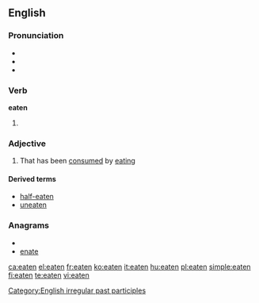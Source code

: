 ==English==

===Pronunciation===
* {{IPA|/ˈiːtən/}}
* {{audio|en-us-eaten.ogg|Audio (US)}}
* {{rhymes|iːtən}}

===Verb===
'''eaten'''

# {{past participle of|[[eat]]}}

===Adjective===
{{en-adj}}

# {{context|especially in combination}} That has been [[consumed]] by [[eating]]

====Derived terms====
* [[half-eaten]]
* [[uneaten]]

===Anagrams===
* {{alphagram|aeent}}
* [[enate#English|enate]]

[[Category:English irregular past participles]]

[[ca:eaten]]
[[el:eaten]]
[[fr:eaten]]
[[ko:eaten]]
[[it:eaten]]
[[hu:eaten]]
[[pl:eaten]]
[[simple:eaten]]
[[fi:eaten]]
[[te:eaten]]
[[vi:eaten]]